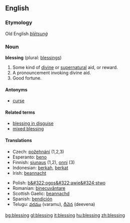 ==English==
===Etymology===
Old English ''[[blētsunġ]]''
===Noun===
'''blessing''' (plural: [[blessings]])

#Some kind of [[divine]] or [[supernatural]] aid, or reward.
#A pronouncement invoking divine aid.
#Good fortune.

====Antonyms====
*[[curse]]

====Related terms====
*[[blessing in disguise]]
*[[mixed blessing]]

====Translations====
{{top}}
*Czech: [[požehnání]] {{n}} (1,2,3)
*Esperanto: [[beno]]
*Finnish: [[siunaus]] (1,2), [[onni]] (3)
*Indonesian: [[berkah]], [[berkat]]
*Irish: [[beannacht]]
{{mid}}
*Polish: [[b&#322;ogos&#322;awie&#324;stwo]] {{n}}
*Romanian: [[binecuvântare]] {{f}}
*Scottish Gaelic: [[beannachd]]
*Spanish: [[bendición]] {{f}}
*Telugu: [[వరము]] (varamu), [[దీవెన]] (deevena)
{{bottom}}

[[bg:blessing]]
[[gl:blessing]]
[[it:blessing]]
[[hu:blessing]]
[[zh:blessing]]